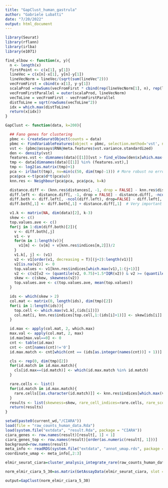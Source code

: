 ```yaml
---
title: "GapClust_human_gastrula"
author: "Gabriele Lubatti"
date: "7/20/2022"
output: html_document
---
```


```r
library(Seurat) 
library(rflann) 
library(irlba) 
library(e1071)
```


```r
find_elbow <- function(x, y){
  n <- length(x)
  firstPoint <- c(x[1], y[1])
  lineVec = c(x[n]-x[1], y[n]-y[1])
  lineVecNorm = lineVec/(sqrt(sum(lineVec^2)))
  vecFromFirst = cbind(x-x[1], y-y[1])
  scalaProd =rowSums(vecFromFirst * cbind(rep(lineVecNorm[1], n), rep(lineVecNorm[2], n)))
  vecFromFirstParallel = outer(scalaProd, lineVecNorm)
  vecToLine = vecFromFirst - vecFromFirstParallel
  distToLine = sqrt(rowSums(vecToLine^2))
  idx = which.max(distToLine)
  return(x[idx])
}
```

```r

GapClust <- function(data, k=200){

  ## Fano genes for clustering
  pbmc <- CreateSeuratObject(counts = data)
  pbmc <- FindVariableFeatures(object = pbmc, selection.method='vst', nfeatures=dim(data)[1], verbose = F)
  vst <- (pbmc@assays$RNA@meta.features$vst.variance.standardized)
  den <- density(vst)
  features.vst <- dimnames(data)[[1]][vst > find_elbow(den$x[which.max(den$y):length(den$x)], den$y[which.max(den$y):length(den$y)])]
  tmp <- data[dimnames(data)[[1]] %in% (features.vst),]
  tmp <- log2(as.matrix(tmp)+1)
  pca <- irlba(t(tmp), nv=min(c(50, dim(tmp)-1))) # More robust no error, contrast to calcul.pca
  pca$pca <-t(pca$d*t(pca$u))
  knn.res <- Neighbour(pca$pca, pca$pca, k=k)

  distance.diff <- (knn.res$distances[, -1, drop = FALSE] - knn.res$distances[, -ncol(knn.res$distances), drop = FALSE])
  diff.left <- distance.diff[, -1, drop = FALSE] - distance.diff[, -ncol(distance.diff), drop = FALSE]
  diff.both <- diff.left[, -ncol(diff.left), drop=FALSE] - diff.left[, -1, drop=FALSE]
  diff.both[,1] <- diff.both[,1] + distance.diff[,1]  # Very important due to distance variation to the first neighbor.

  v1.k <- matrix(NA, dim(data)[2], k-3)
  skew <- c()
  top.values.ave <- c()
  for(j in 1:dim(diff.both)[2]){
    v <- diff.both[,j]
    v1 <- v
    for(m in 1:length(v)){
      v1[m] <- (v[m] + v[knn.res$indices[m,2]])/2
    }
    v1.k[, j] <- (v1)
    v2 <- v1[order(v1, decreasing = T)[(j+2):length(v1)]]
    v2[is.na(v2)] <- 0
    top.values <- v1[knn.res$indices[which.max(v1),1:(j+1)]]
    v2 <- c(v2[v2 <= (quantile(v2, 0.75)+1.5*IQR(v2)) & v2 >= (quantile(v2, 0.25)-1.5*IQR(v2))], rep(sum(top.values[top.values>0])/length(top.values), (2)))
    skew <- c(skew, skewness(v2))
    top.values.ave <- c(top.values.ave, mean(top.values))
  }

  ids <- which(skew > 2)
  col.mat <- matrix(0, length(ids), dim(tmp)[2])
  for(i in 1:length(ids)){
    top.cell <- which.max(v1.k[,(ids[i])])
    col.mat[i, knn.res$indices[top.cell,1:(ids[i]+1)]] <- skew[ids[i]] * top.values.ave[ids[i]]
  }

  id.max <- apply(col.mat, 2, which.max)
  max.val <- apply(col.mat, 2, max)
  id.max[max.val==0] <- 0
  cnt <- table(id.max)
  cnt <- cnt[names(cnt)!='0']
  id.max.match <- cnt[which(cnt == (ids[as.integer(names(cnt))] + 1))] - 1

  cls <- rep(0, dim(tmp)[2])
  for(id.match in id.max.match){
    cls[id.max==(id.match)] <- which(id.max.match %in% id.match)
  }

  rare.cells <- list()
  for(id.match in id.max.match){
    rare.cells[[as.character(id.match)]] <- knn.res$indices[which.max(v1.k[,id.match]), 1:(id.match+1)]
  }
  results <- list(skewness=skew, rare_cell_indices=rare.cells, rare_score=v1.k)
  return(results)
}

```


```r
setwd(paste0(current_wd,"/CIARA"))
load(file = "raw_counts_human_data.Rda")
load(system.file("extdata", "result.Rda", package = "CIARA"))
ciara_genes <- row.names(result)[result[, 1] < 1]
ciara_genes_top <- row.names(result)[order(as.numeric(result[, 1]))]
background=row.names(result)
meta_info <- readRDS(system.file("extdata", "annot_umap.rds", package ="CIARA"))
coordinate_umap <- meta_info[,2:3]

```

```r
elmir_seurat_ciara=cluster_analysis_integrate_rare(raw_counts_human_data,"Elmir data",0.01,5,30,ciara_genes)

```




```r

norm_elmir_ciara_5_30=as.matrix(GetAssayData(elmir_seurat_ciara, slot = "data",assay="RNA"))

```

```r
output=GapClust(norm_elmir_ciara_5_30)
```


